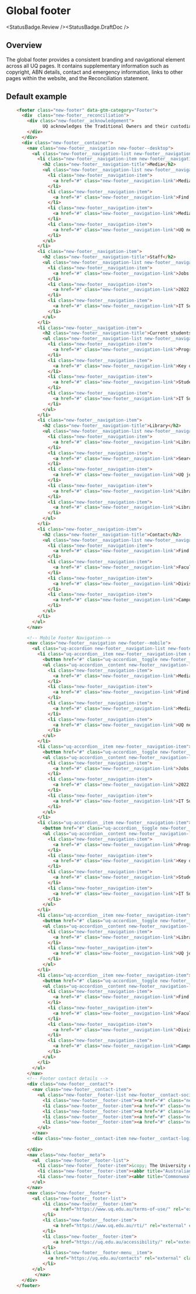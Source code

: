 
# Global footer

<StatusBadge.Review /><StatusBadge.DraftDoc />

## Overview

The global footer provides a consistent branding and navigational element across all UQ pages. It contains supplementary information such as copyright, ABN details, contact and emergency information, links to other pages within the website, and the Reconciliation statement.

## Default example

<Canvas withSource="none" withToolbar>
  <Story height={339} id="components-footer--footer" />
</Canvas>

```html
    <footer class="new-footer" data-gtm-category="Footer">
      <div  class="new-footer__reconciliation">
        <div class="new-footer__acknowledgement">
              UQ acknowledges the Traditional Owners and their custodianship of the lands on which UQ is situated. &mdash; <a href="https://about.uq.edu.au/reconciliation" class="new-footer__link">Reconciliation statement</a>
        </div>
      </div>
      <div class="new-footer__container">
        <nav class="new-footer__navigation new-footer--desktop">
          <ul class="new-footer__navigation-list new-footer__navigation-level-1">
            <li class="new-footer__navigation-item new-footer__navigation--is-open">
              <h2 class="new-footer__navigation-title">Media</h2>
              <ul class="new-footer__navigation-list new-footer__navigation-level-2">
                <li class="new-footer__navigation-item">
                  <a href="#" class="new-footer__navigation-link">Media team contacts</a>
                </li>
                <li class="new-footer__navigation-item">
                  <a href="#" class="new-footer__navigation-link">Find a subject matter expert</a>
                </li>
                <li class="new-footer__navigation-item">
                  <a href="#" class="new-footer__navigation-link">Media pack downloads</a>
                </li>
                <li class="new-footer__navigation-item">
                  <a href="#" class="new-footer__navigation-link">UQ news</a>
                </li>
              </ul>
            </li>
            <li class="new-footer__navigation-item">
              <h2 class="new-footer__navigation-title">Staff</h2>
              <ul class="new-footer__navigation-list new-footer__navigation-level-2">
                <li class="new-footer__navigation-item">
                  <a href="#" class="new-footer__navigation-link">Jobs at UQ</a>
                </li>
                <li class="new-footer__navigation-item">
                  <a href="#" class="new-footer__navigation-link">2022 strategic plan consultation</a>
                </li>
                <li class="new-footer__navigation-item">
                  <a href="#" class="new-footer__navigation-link">IT Supoort</a>
                </li>
              </ul>
            </li>
            <li class="new-footer__navigation-item">
              <h2 class="new-footer__navigation-title">Current students</h2>
              <ul class="new-footer__navigation-list new-footer__navigation-level-2">
                <li class="new-footer__navigation-item">
                  <a href="#" class="new-footer__navigation-link">Program and courses</a>
                </li>
                <li class="new-footer__navigation-item">
                  <a href="#" class="new-footer__navigation-link">Key dates</a>
                </li>
                <li class="new-footer__navigation-item">
                  <a href="#" class="new-footer__navigation-link">Student support</a>
                </li>
                <li class="new-footer__navigation-item">
                  <a href="#" class="new-footer__navigation-link">IT Supoort</a>
                </li>
              </ul>
            </li>
            <li class="new-footer__navigation-item">
              <h2 class="new-footer__navigation-title">Library</h2>
              <ul class="new-footer__navigation-list new-footer__navigation-level-2">
                <li class="new-footer__navigation-item">
                  <a href="#" class="new-footer__navigation-link">Library services</a>
                </li>
                <li class="new-footer__navigation-item">
                  <a href="#" class="new-footer__navigation-link">Search catalogue</a>
                </li>
                <li class="new-footer__navigation-item">
                  <a href="#" class="new-footer__navigation-link">UQ journals</a>
                </li>
                <li class="new-footer__navigation-item">
                  <a href="#" class="new-footer__navigation-link">Library hours</a>
                </li>
                <li class="new-footer__navigation-item">
                  <a href="#" class="new-footer__navigation-link">Library contacts</a>
                </li>
              </ul>
            </li>
            <li class="new-footer__navigation-item">
              <h2 class="new-footer__navigation-title">Contact</h2>
              <ul class="new-footer__navigation-list new-footer__navigation-level-2">
                <li class="new-footer__navigation-item">
                  <a href="#" class="new-footer__navigation-link">Find a researcher</a>
                </li>
                <li class="new-footer__navigation-item">
                  <a href="#" class="new-footer__navigation-link">Faculties, schools, institutes and centres</a>
                </li>
                <li class="new-footer__navigation-item">
                  <a href="#" class="new-footer__navigation-link">Divisions and departments</a>
                </li>
                <li class="new-footer__navigation-item">
                  <a href="#" class="new-footer__navigation-link">Campus maps and facilities</a>
                </li>
              </ul>
            </li>
          </ul>
        </nav>

        <!-- Mobile Footer Navigation-->
        <nav class="new-footer__navigation new-footer--mobile">
          <ul class="uq-accordion new-footer__navigation-list new-footer__navigation-level-1">
            <li class="uq-accordion__item new-footer__navigation-item new-footer__navigation--is-open">
              <button href="#" class="uq-accordion__toggle new-footer__navigation-toggle">Media</button>
              <ul class="uq-accordion__content new-footer__navigation-list new-footer__navigation-level-2">
                <li class="new-footer__navigation-item">
                  <a href="#" class="new-footer__navigation-link">Media team contacts</a>
                </li>
                <li class="new-footer__navigation-item">
                  <a href="#" class="new-footer__navigation-link">Find a subject matter expert</a>
                </li>
                <li class="new-footer__navigation-item">
                  <a href="#" class="new-footer__navigation-link">Media pack downloads</a>
                </li>
                <li class="new-footer__navigation-item">
                  <a href="#" class="new-footer__navigation-link">UQ news</a>
                </li>
              </ul>
            </li>
            <li class="uq-accordion__item new-footer__navigation-item">
              <button href="#" class="uq-accordion__toggle new-footer__navigation-toggle">Staff</button>
              <ul class="uq-accordion__content new-footer__navigation-list new-footer__navigation-level-2">
                <li class="new-footer__navigation-item">
                  <a href="#" class="new-footer__navigation-link">Jobs at UQ</a>
                </li>
                <li class="new-footer__navigation-item">
                  <a href="#" class="new-footer__navigation-link">2022 strategic plan consultation</a>
                </li>
                <li class="new-footer__navigation-item">
                  <a href="#" class="new-footer__navigation-link">IT Supoort</a>
                </li>
              </ul>
            </li>
            <li class="uq-accordion__item new-footer__navigation-item">
              <button href="#" class="uq-accordion__toggle new-footer__navigation-toggle">Current students</button>
              <ul class="uq-accordion__content new-footer__navigation-list new-footer__navigation-level-2">
                <li class="new-footer__navigation-item">
                  <a href="#" class="new-footer__navigation-link">Program and courses</a>
                </li>
                <li class="new-footer__navigation-item">
                  <a href="#" class="new-footer__navigation-link">Key dates</a>
                </li>
                <li class="new-footer__navigation-item">
                  <a href="#" class="new-footer__navigation-link">Student support</a>
                </li>
                <li class="new-footer__navigation-item">
                  <a href="#" class="new-footer__navigation-link">IT Supoort</a>
                </li>
              </ul>
            </li>
            <li class="uq-accordion__item new-footer__navigation-item">
              <button href="#" class="uq-accordion__toggle new-footer__navigation-toggle">Library</button>
              <ul class="uq-accordion__content new-footer__navigation-list new-footer__navigation-level-2">
                <li class="new-footer__navigation-item">
                  <a href="#" class="new-footer__navigation-link">Library services</a>
                </li>
                <li class="new-footer__navigation-item">
                  <a href="#" class="new-footer__navigation-link">UQ journals</a>
                </li>
              </ul>
            </li>
            <li class="uq-accordion__item new-footer__navigation-item">
              <button href="#" class="uq-accordion__toggle new-footer__navigation-toggle">Contact</button>
              <ul class="uq-accordion__content new-footer__navigation-list new-footer__navigation-level-2">
                <li class="new-footer__navigation-item">
                  <a href="#" class="new-footer__navigation-link">Find a researcher</a>
                </li>
                <li class="new-footer__navigation-item">
                  <a href="#" class="new-footer__navigation-link">Faculties, schools, institutes and centres</a>
                </li>
                <li class="new-footer__navigation-item">
                  <a href="#" class="new-footer__navigation-link">Divisions and departments</a>
                </li>
                <li class="new-footer__navigation-item">
                  <a href="#" class="new-footer__navigation-link">Campus maps and facilities</a>
                </li>
              </ul>
            </li>
          </ul>
        </nav>
        <!-- Footer contact details -->
        <div class="new-footer__contact">   
          <nav class="new-footer__contact-item">
            <ul class="new-footer__footer-list new-footer__contact-social"> 
              <li class="new-footer__footer-item"><a href="#" class="new-footer__meta-icons--facebook new-footer__meta-icons"></a></li> 
              <li class="new-footer__footer-item"><a href="#" class="new-footer__meta-icons--linkedin new-footer__meta-icons"></a></li> 
              <li class="new-footer__footer-item"><a href="#" class="new-footer__meta-icons--twitter new-footer__meta-icons"></a></li>
              <li class="new-footer__footer-item"><a href="#" class="new-footer__meta-icons--youtube new-footer__meta-icons"></a></li>
              <li class="new-footer__footer-item"><a href="#" class="new-footer__meta-icons--instagram new-footer__meta-icons"></a></li>
            </ul>
          </nav> 
          <div class="new-footer__contact-item new-footer__contact-login"><a href="#" class="new-footer__link" onclick="gtag('event', 'click', {'event_category': 'UQ Footer', 'event_label': 'Web login'});">Web login</a></div>
       
        </div>
        <nav class="new-footer__meta">
          <ul  class="new-footer__footer-list">
            <li class="new-footer__footer-item">&copy; The University of Queensland</li>
            <li class="new-footer__footer-item"><abbr title="Australian Business Number">ABN</abbr>: 63 942 912 684 </li>
            <li class="new-footer__footer-item"><abbr title="Commonwealth Register of Institutions and Courses for Overseas Students">CRICOS</abbr> Provider No: <a class="new-footer__link" href="https://www.uq.edu.au/about/cricos-link" rel="external" onclick="gtag('event', 'click', {'event_category': 'UQ Footer', 'event_label': 'CRICOS'});">00025B</a></li>
          </ul>
        </nav>
        <nav class="new-footer__footer">
          <ul class="new-footer__footer-list">
              <li class="new-footer__footer-item">
                  <a href="https://www.uq.edu.au/terms-of-use/" rel="external" class="new-footer__link" onclick="gtag('event', 'click', {'event_category': 'UQ Footer', 'event_label': 'Privacy'});">Privacy &amp; Terms of use</a>
              </li>
              <li class="new-footer__footer-item">
                  <a href="https://www.uq.edu.au/rti/" rel="external" class="new-footer__link" onclick="gtag('event', 'click', {'event_category': 'UQ Footer', 'event_label': 'Right to information'});">Right to information</a>
              </li>
              <li class="new-footer__footer-item">
                  <a href="https://uq.edu.au/accessibility/" rel="external" class="new-footer__link" onclick="gtag('event', 'click', {'event_category': 'UQ Footer', 'event_label': 'Accessibility'});">Accessibility</a>
              </li>
              <li class="new-footer__footer-menu__item">
                <a href="https://uq.edu.au/contacts" rel="external" class="new-footer__link" onclick="gtag('event', 'click', {'event_category': 'UQ Footer', 'event_label': 'Feedback'});">Feedback</a>
              </li>
          </ul>
           </nav>
      </div>
    </footer>
```
